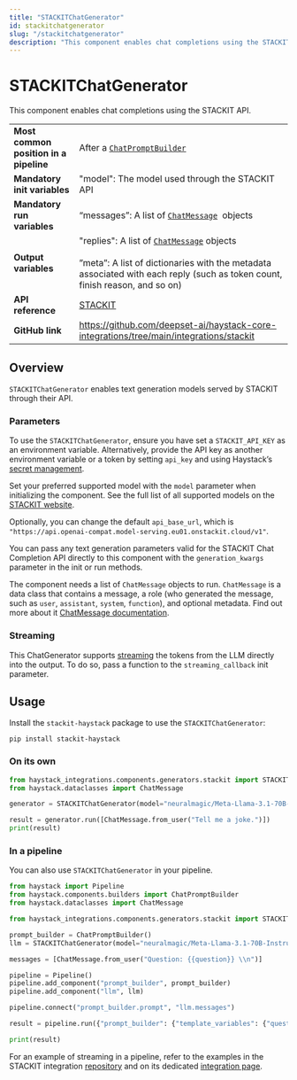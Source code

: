 ```yaml
---
title: "STACKITChatGenerator"
id: stackitchatgenerator
slug: "/stackitchatgenerator"
description: "This component enables chat completions using the STACKIT API."
---
```


# STACKITChatGenerator

This component enables chat completions using the STACKIT API.

|  |  |
| --- | --- |
| **Most common position in a pipeline** | After a [`ChatPromptBuilder`](/docs/pipeline-components/builders/chatpromptbuilder.mdx) |
| **Mandatory init variables** | "model": The model used through the STACKIT API |
| **Mandatory run variables** | “messages”: A list of [`ChatMessage`](/docs/concepts/data-classes/chatmessage.mdx)  objects |
| **Output variables** | "replies": A list of [`ChatMessage`](/docs/concepts/data-classes/chatmessage.mdx) objects  <br /> <br />”meta”: A list of dictionaries with the metadata associated with each reply (such as token count, finish reason, and so on) |
| **API reference** | [STACKIT](/reference/integrations-stackit) |
| **GitHub link** | https://github.com/deepset-ai/haystack-core-integrations/tree/main/integrations/stackit |

## Overview

`STACKITChatGenerator` enables text generation models served by STACKIT through their API.

### Parameters

To use the `STACKITChatGenerator`, ensure you have set a `STACKIT_API_KEY` as an environment variable. Alternatively, provide the API key as another environment variable or a token by setting
`api_key` and using Haystack’s [secret management](../../concepts/secret-management.mdx).

Set your preferred supported model with the `model` parameter when initializing the component. See the full list of all supported models on the [STACKIT website](https://docs.stackit.cloud/stackit/en/models-licenses-319914532.html).

Optionally, you can change the default `api_base_url`, which is `"https://api.openai-compat.model-serving.eu01.onstackit.cloud/v1"`.

You can pass any text generation parameters valid for the STACKIT Chat Completion API directly to this component with the `generation_kwargs` parameter in the init or run methods.

The component needs a list of `ChatMessage` objects to run. `ChatMessage` is a data class that contains a message, a role (who generated the message, such as `user`, `assistant`, `system`, `function`), and optional metadata. Find out more about it [ChatMessage documentation](../../concepts/data-classes/chatmessage.mdx).

### Streaming

This ChatGenerator supports [streaming](guides-to-generators/choosing-the-right-generator.mdx#streaming-support) the tokens from the LLM directly into the output. To do so, pass a function to the `streaming_callback` init parameter.

## Usage

Install the `stackit-haystack` package to use the `STACKITChatGenerator`:

```shell
pip install stackit-haystack
```

### On its own

```python
from haystack_integrations.components.generators.stackit import STACKITChatGenerator
from haystack.dataclasses import ChatMessage

generator = STACKITChatGenerator(model="neuralmagic/Meta-Llama-3.1-70B-Instruct-FP8")

result = generator.run([ChatMessage.from_user("Tell me a joke.")])
print(result)
```

### In a pipeline

You can also use `STACKITChatGenerator` in your pipeline.

```python
from haystack import Pipeline
from haystack.components.builders import ChatPromptBuilder
from haystack.dataclasses import ChatMessage

from haystack_integrations.components.generators.stackit import STACKITChatGenerator

prompt_builder = ChatPromptBuilder()
llm = STACKITChatGenerator(model="neuralmagic/Meta-Llama-3.1-70B-Instruct-FP8")

messages = [ChatMessage.from_user("Question: {{question}} \\n")]

pipeline = Pipeline()
pipeline.add_component("prompt_builder", prompt_builder)
pipeline.add_component("llm", llm)

pipeline.connect("prompt_builder.prompt", "llm.messages")

result = pipeline.run({"prompt_builder": {"template_variables": {"question": "Tell me a joke."}, "template": messages}})

print(result)
```

For an example of streaming in a pipeline, refer to the examples in the STACKIT integration [repository](https://github.com/deepset-ai/haystack-core-integrations/tree/main/integrations/stackit/examples) and on its dedicated [integration page](https://haystack.deepset.ai/integrations/stackit).
